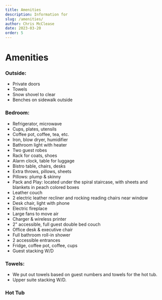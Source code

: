 ```yaml
---
title: Amenities
description: Information for
slug: /amenities/
author: Chris McClease
date: 2023-03-20
order: 5
---
```


# Amenities

### Outside:

- Private doors
- Towels
- Snow shovel to clear
- Benches on sidewalk outside

### Bedroom:

- Refrigerator, microwave
- Cups, plates, utensils
- Coffee pot, coffee, tea, etc.
- Iron, blow dryer, humidifier
- Bathroom light with heater
- Two guest robes
- Rack for coats, shoes
- Alarm clock, table for luggage
- Bistro table, chairs, desks
- Extra throws, pillows, sheets
- Pillows: plump & skinny
- Pack and Play: located under the spiral staircase, with sheets and blankets in peach colored boxes
- Leather couch
- 2 electric leather recliner and rocking reading chairs near window
- Desk chair, light with phone
- Electric fireplace
- Large fans to move air
- Charger & wireless printer
- 2" accessible, full guest double bed couch
- Office desk & executive chair
- Full bathroom roll-in shower
- 2 accessible entrances
- Fridge, coffee pot, coffee, cups
- Guest stacking W/D

### Towels:

- We put out towels based on guest numbers and towels for the hot tub.
- Upper suite stacking W/D.

### Hot Tub
